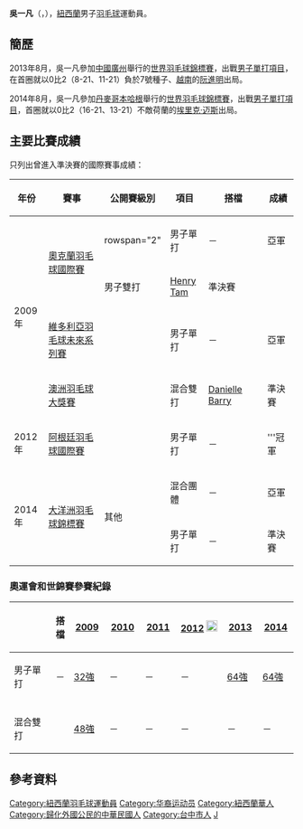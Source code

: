 {{noteTA|G1=Badminton}}
{{not|吴亦凡}}
{{Infobox 羽球選手
| playername              = 吳一凡<br/>{{lang|en|Joe Wu}}
| image                   = 
| size                    = 
| caption                 = 
| birth_name              = 
| date_of_birth           = {{birth_date_and_age|1986|1|20}}
| place_of_birth          = {{ROC}}[[臺中市|臺中市]]<ref name="Commonwealth">{{cite web|title=XX Commonwealth Games Athlete Biography - Joe Wu|url=http://results.glasgow2014.com/athlete/lawn_bowls/1032870/joe_wu.html|accessdate=2014-07-31|archive-date=2016-03-05|archive-url=https://web.archive.org/web/20160305023019/http://results.glasgow2014.com/athlete/lawn_bowls/1032870/joe_wu.html|dead-url=no}}{{en}}</ref>
| height                  = {{height|m=1.75}}<ref name="Commonwealth"/>
| weight                  = {{weight|kg=70}}<ref name="Commonwealth"/>
| event                   = 男子單打、男子雙打、混合雙打
| country                 = {{NZL}}
| years_started           = 
| handedness              = 
| coach                   = 
| highest_ranking         = 第58位（男單）
| date_of_highest_ranking = 2010年4月8日<ref name="ranking">[http://bwfcontent.tournamentsoftware.com/ranking/player.aspx?id=5615&player=109037 BWF World Ranking - Ranking of Joe WU (14739)]{{en}}</ref>
| current_ranking         = 沒有排名
| date_of_current_ranking = 
| played                  = 110勝–97負（男單）<br/>46勝–54負（男雙）<br/>39勝–45負（混雙）
| titles                  = 
| bwf_profile             = 45D10886-9CFC-477C-85A5-FEBDF274D310
| bwf_id                  = 14739
| updated                 = 2019年10月15日
}}
{{MedalTableTop}}
{{MedalSport | 男子[[羽毛球|羽毛球]]}}
{{MedalCountry | {{NZL}}}}
{{MedalCompetition|[[大洋洲羽毛球錦標賽|大洋洲羽毛球錦標賽]]}}
{{MedalSilver| [[2014年大洋洲羽毛球錦標賽|2014年 巴拉瑞特]] | 混合團體 }}
{{MedalBronze| [[2014年大洋洲羽毛球錦標賽|2014年 巴拉瑞特]] | 男子單打 }}
{{MedalBottom}}
'''吳一凡'''（{{lang-en|'''Joe Wu'''}}，{{bd|1986年|1月20日}}），[[紐西蘭|紐西蘭]]男子[[羽毛球|羽毛球]]運動員。

==簡歷==
2013年8月，吳一凡參加[[中國|中國]][[廣州|廣州]]舉行的[[2013年世界羽毛球錦標賽|世界羽毛球錦標賽]]，出戰[[2013年世界羽毛球錦標賽男子單打項目|男子單打項目]]，在首圈就以0比2（8-21、11-21）負於7號種子、[[越南|越南]]的[[阮進明|阮進明]]出局。

2014年8月，吳一凡參加[[丹麥|丹麥]][[哥本哈根|哥本哈根]]舉行的[[2014年世界羽毛球錦標賽|世界羽毛球錦標賽]]，出戰[[2014年世界羽毛球錦標賽男子單打項目|男子單打項目]]，首圈就以0比2（16-21、13-21）不敵荷蘭的[[埃里克·迈斯|埃里克·迈斯]]出局。

==主要比賽成績==
只列出曾進入準決賽的國際賽事成績：
{| class=wikitable style="text-align:center; font-size:small;" 
!width="50"|年份
!width="180"|賽事
!width="80"|公開賽級別
!width="60"|項目
!width="130"|搭檔
!width="50"|成績
|-
!rowspan="4"|2009年
|rowspan="2"|[[2009年奧克蘭羽毛球國際賽|奧克蘭羽毛球國際賽]]
|rowspan="2" {{BWFIS}}
|男子單打
|－
|bgcolor="silver"|亞軍
|-
|男子雙打
|[[Henry_Tam|Henry Tam]]
|bgcolor="#b8860b"|準決賽
|-
|[[2009年維多利亞羽毛球未來系列賽|維多利亞羽毛球未來系列賽]]
|{{BWFFS}}
|男子單打
|－
|bgcolor="silver"|亞軍
|-
|[[2009年澳洲羽毛球大獎賽|澳洲羽毛球大獎賽]]
|{{BWFGP}}
|混合雙打
|[[Danielle_Barry|Danielle Barry]]
|bgcolor="#b8860b"|準決賽
|-
!rowspan="1"|2012年
|[[2012年阿根廷羽毛球國際賽|阿根廷羽毛球國際賽]]
|{{BWFFS}}
|男子單打
|－
|bgcolor="gold"|'''冠軍
|-
!rowspan="2"|2014年
|rowspan="2"|[[2014年大洋洲羽毛球錦標賽|大洋洲羽毛球錦標賽]]
|rowspan="2"|其他
|混合團體
|－
|bgcolor="silver"|亞軍
|-
|男子單打
|－
|bgcolor="#b8860b"|準決賽
|}
{{BWF賽事級別索引/2007}}

===奧運會和世錦賽參賽紀錄===
{| class=wikitable style="text-align:center; font-size:small;" 
!
!搭檔
!width="50"|[[2009年世界羽毛球錦標賽|2009]]
!width="50"|[[2010年世界羽毛球錦標賽|2010]]
!width="50"|[[2011年世界羽毛球錦標賽|2011]]
!width="80"|[[2012年夏季奧林匹克運動會羽毛球比賽|2012]] [[File:Olympic_rings_without_rims.svg|20px]]
!width="50"|[[2013年世界羽毛球錦標賽|2013]]
!width="50"|[[2014年世界羽毛球錦標賽|2014]]
|-
!width="80"|男子單打
|－
|[[2009年世界羽毛球錦標賽男子單打項目|32強]]
|－
|－
|－
|[[2013年世界羽毛球錦標賽男子單打項目|64強]]
|[[2014年世界羽毛球錦標賽男子單打項目|64強]]
|-
|
|-
!width="80"|混合雙打
|align="left"|{{nowrap|[[Danielle_Barry|Danielle Barry]]}}
|[[2009年世界羽毛球錦標賽混合雙打項目|48強]]
|－
|－
|－
|－
|－
|}

==參考資料==
{{Reflist}}

{{DEFAULTSORT:Wu, Joe}}
[[Category:紐西蘭羽毛球運動員|Category:紐西蘭羽毛球運動員]]
[[Category:华裔运动员|Category:华裔运动员]]
[[Category:紐西蘭華人|Category:紐西蘭華人]]
[[Category:歸化外國公民的中華民國人|Category:歸化外國公民的中華民國人]]
[[Category:台中市人|Category:台中市人]]
[[Category:吳姓|J]]